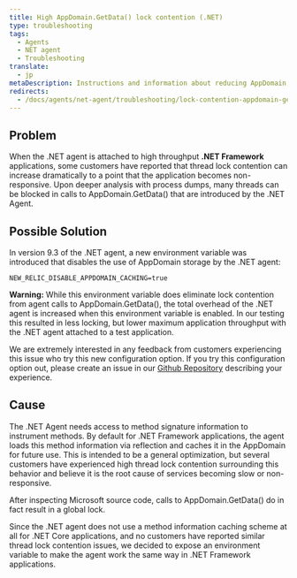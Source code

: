 ```yaml
---
title: High AppDomain.GetData() lock contention (.NET)
type: troubleshooting
tags:
  - Agents
  - NET agent
  - Troubleshooting
translate:
  - jp
metaDescription: Instructions and information about reducing AppDomain.GetData() lock contention for impacted .NET Framework applications 
redirects:
  - /docs/agents/net-agent/troubleshooting/lock-contention-appdomain-getdata
---
```


## Problem

When the .NET agent is attached to high throughput **.NET Framework** applications, some customers have reported that thread lock contention can increase dramatically to a point that the application becomes non-responsive. Upon deeper analysis with process dumps, many threads can be blocked in calls to AppDomain.GetData() that are introduced by the .NET Agent.

## Possible Solution

In version 9.3 of the .NET agent, a new environment variable was introduced that disables the use of AppDomain storage by the .NET agent:
```
NEW_RELIC_DISABLE_APPDOMAIN_CACHING=true
```

**Warning:** While this environment variable does eliminate lock contention from agent calls to AppDomain.GetData(), the total overhead of the .NET agent is increased when this environment variable is enabled. In our testing this resulted in less locking, but lower maximum application throughput with the .NET agent attached to a test application. 

We are extremely interested in any feedback from customers experiencing this issue who try this new configuration option. If you try this configuration option out, please create an issue in our [Github Repository](https://github.com/newrelic/newrelic-dotnet-agent) describing your experience.

## Cause

The .NET Agent needs access to method signature information to instrument methods. By default for .NET Framework applications, the agent loads this method information via reflection and caches it in the AppDomain for future use. This is intended to be a general optimization, but several customers have experienced high thread lock contention surrounding this behavior and believe it is the root cause of services becoming slow or non-responsive.

After inspecting Microsoft source code, calls to AppDomain.GetData() do in fact result in a global lock.

Since the .NET agent does not use a method information caching scheme at all for .NET Core applications, and no customers have reported similar thread lock contention issues, we decided to expose an environment variable to make the agent work the same way in .NET Framework applications.
